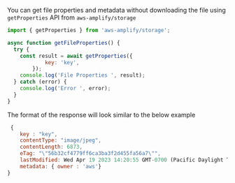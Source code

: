 You can get file properties and metadata without downloading the file using `getProperties` API from `aws-amplify/storage`

```js
import { getProperties } from 'aws-amplify/storage';

async function getFileProperties() {
  try {
    const result = await getProperties({
			key: 'key',
		});
    console.log('File Properties ', result);
  } catch (error) {
    console.log('Error ', error);
  }
}
```

The format of the response will look similar to the below example

```js
 {
    key : "key",
    contentType: "image/jpeg",
    contentLength: 6873,
    eTag: "\"56b32cf4779ff6ca3ba3f2d455fa56a7\"",
    lastModified: Wed Apr 19 2023 14:20:55 GMT-0700 (Pacific Daylight Time) {},
    metadata: { owner : 'aws'}
}

```
